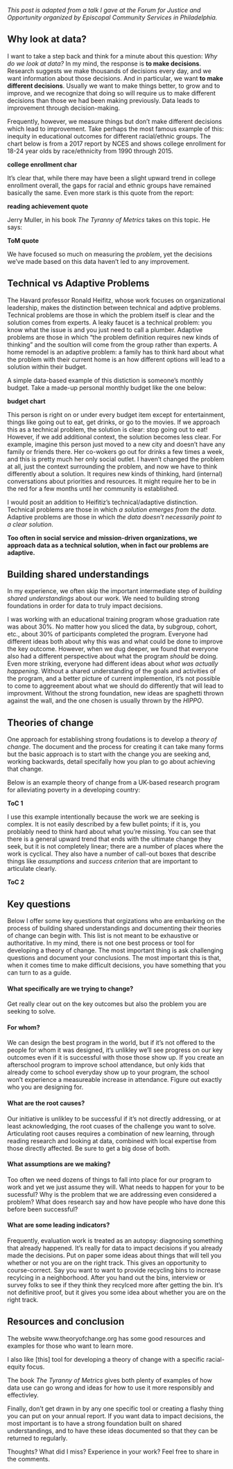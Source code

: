*This post is adapted from a talk I gave at the Forum for Justice and Opportunity organized by Episcopal Community Services in Philadelphia.*

## Why look at data?

I want to take a step back and think for a minute about this question: *Why do we look at data?* In my mind, the response is **to make decisions**. Research suggests we make thousands of decisions every day, and we want information about those decisions. And in particular, we want **to make different decisions**. Usually we want to make things better, to grow and to improve, and we recognize that doing so will require us to make different decisions than those we had been making previously. Data leads to improvement through decision-making. 

Frequently, however, we measure things but don't make different decisions which lead to improvement. Take perhaps the most famous example of this: inequity in educational outcomes for different racial/ethnic groups. The chart below is from a 2017 report by NCES and shows college enrollment for 18-24 year olds by race/ethnicity from 1990 through 2015. 

**college enrollment char**

It's clear that, while there may have been a slight upward trend in college enrollment overall, the gaps for racial and ethnic groups have remained basically the same. Even more stark is this quote from the report:

**reading achievement quote**

Jerry Muller, in his book *The Tyranny of Metrics* takes on this topic. He says:

**ToM quote** 

We have focused so much on measuring the *problem*, yet the decisions we've made based on this data haven't led to any improvement. 

## Technical vs Adaptive Problems

The Havard professor Ronald Heifitz, whose work focuses on organizational leadership, makes the distinction between technical and adptive problems. Technical problems are those in which the problem itself is clear and the solution comes from experts. A leaky faucet is a technical problem: you know what the issue is and you just need to call a plumber. Adaptive problems are those in which "the problem definition requires new kinds of thinking" and the soultion will come from the group rather than experts. A home remodel is an adaptive problem: a family has to think hard about what the problem with their current home is an how different options will lead to a solution within their budget. 

A simple data-based example of this distiction is someone's monthly budget. Take a made-up personal monthly budget like the one below:

**budget chart**

This person is right on or under every budget item except for entertainment, things like going out to eat, get drinks, or go to the movies. If we approach this as a technical problem, the solution is clear: stop going out to eat! However, if we add additional context, the solution becomes less clear. For example, imagine this person just moved to a new city and doesn't have any family or friends there. Her co-wokers go out for drinks a few times a week, and this is pretty much her only social outlet. I haven't changed the problem at all, just the context surrounding the problem, and now we have to think differently about a solution. It requires new kinds of thinking, hard (internal) conversations about priorities and resources. It might require her to be in the red for a few months until her community is established. 

I would posit an addition to Heifitiz's technical/adaptive distinction. Technical problems are those in which *a solution emerges from the data*. Adaptive problems are those in which *the data doesn't necessarily point to a clear solution*. 

**Too often in social service and mission-driven organizations, we approach data as a technical solution, when in fact our problems are adaptive.**

## Building shared understandings

In my experience, we often skip the important intermediate step of *building shared understandings* about our work. We need to building strong foundations in order for data to truly impact decisions. 

I was working with an educational training program whose graduation rate was about 30%. No matter how you sliced the data, by subgroup, cohort, etc., about 30% of participants completed the program. Everyone had different ideas both about why this was and what could be done to improve the key outcome. However, when we dug deeper, we found that everyone also had a different perspective about what the program *should* be doing. Even more striking, everyone had different ideas about *what was actually happening*. Without a shared understanding of the goals and activities of the program, and a better picture of current implemention, it's not possible to come to aggreement about what we should do differently that will lead to improvment. Without the strong foundation, new ideas are spaghetti thrown against the wall, and the one chosen is usually thrown by the *HIPPO*. 

## Theories of change

One approach for establishing strong foudations is to develop a *theory of change*. The document and the process for creating it can take many forms but the basic approach is to start with the change you are seeking and, working backwards, detail specifally how you plan to go about achieving that change. 

Below is an example theory of change from a UK-based research program for alleviating poverty in a developing country:

**ToC 1**

I use this example intentionally because the work we are seeking is complex. It is not easily described by a few bullet points; if it is, you problably need to think hard about what you're missing. You can see that there is a general upward trend that ends with the ultimate change they seek, but it is not completely linear; there are a number of places where the work is cyclical. They also have a number of call-out boxes that describe things like *assumptions* and *success criterion* that are important to articulate clearly. 

**ToC 2**

## Key questions

Below I offer some key questions that orgizations who are embarking on the process of building shared understandings and documenting their theories of change can begin with. This list is not meant to be exhaustive or authoritative. In my mind, there is not one best process or tool for developing a theory of change. The most important thing is ask challenging questions and document your conclusions. The most important this is that, when it comes time to make difficult decisions, you have something that you can turn to as a guide. 

#### What specifically are we trying to change?

Get really clear out on the key outcomes but also the problem you are seeking to solve. 

#### For whom?

We can design the best program in the world, but if it's not offered to the people for whom it was designed, it's unlikley we'll see progress on our key outcomes even if it is successful with those those show up. If you create an afterschool program to improve school attendance, but only kids that already come to school everyday show up to your program, the school won't experience a measureable increase in attendance. Figure out exactly who you are designing for. 

#### What are the root causes? 

Our initiative is unlikley to be successful if it's not directly addressing, or at least acknowledging, the root cuases of the challenge you want to solve. Articulating root causes requires a combination of new learning, through reading research and looking at data, combined with local expertise from those directly affected. Be sure to get a big dose of both. 

#### What assumptions are we making? 

Too often we need dozens of things to fall into place for our program to work and yet we just assume they will. What needs to happen for your to be sucessful? Why is the problem that we are addressing even considered a problem? What does research say and how have people who have done this before been successful? 

#### What are some leading indicators? 

Frequently, evaluation work is treated as an autopsy: diagnosing something that already happened. It's really for data to impact decisions if you already made the decisions. Put on paper some ideas about things that will tell you whether or not you are on the right track. This gives an opportunity to course-correct. Say you want to want to provide recycling bins to increase recylcing in a neighborhood. After you hand out the bins, interview or survey folks to see if they think they recylced more after getting the bin. It's not definitive proof, but it gives you some idea about whether you are on the right track. 

## Resources and conclusion

The website www.theoryofchange.org has some good resources and examples for those who want to learn more. 

I also like [this] tool for developing a theory of change with a specific racial-equity focus. 

The book *The Tyranny of Metrics* gives both plenty of examples of how data use can go wrong and ideas for how to use it more responsibly and effectivley. 

Finally, don't get drawn in by any one specific tool or creating a flashy thing you can put on your annual report. If you want data to impact decisions, the most important is to have a strong foundation built on shared understandings, and to have these ideas documented so that they can be returned to regularly. 

Thoughts? What did I miss? Experience in your work? Feel free to share in the comments. 